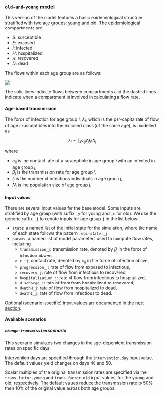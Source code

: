 ### `old-and-young` model

This version of the model features a basic epidemiological structure stratified with two age groups: young and old. The epidemiological compartments are:

- $S$: susceptible
- $E$: exposed
- $I$: infected
- $H$: hospitalized
- $R$: recovered
- $D$: dead

The flows within each age group are as follows:

![](figs/epi-flow-diagram.png)

The solid lines indicate flows between compartments and the dashed lines indicate when a compartment is involved in calculating a flow rate.

#### Age-based transmission

The force of infection for age group $i$, $\lambda_i$, which is the per-capita rate of flow of age $i$ susceptibles into the exposed class (of the same age), is modelled as

$$
\lambda_i = \sum_{j} c_{ij} \beta_j I_j/N_j
$$

where 

- $c_{ij}$ is the contact rate of a susceptible in age group $i$ with an infected in age group $j$,
- $\beta_j$ is the transmission rate for age group $j$,
- $I_j$ is the number of infectious individuals in age group $j$,
- $N_j$ is the population size of age group $j$.

#### Input values

There are several input values for the base model. Some inputs are stratified by age group (with suffix `_y` for young and `_o` for old). We use the generic suffix `_j` to denote inputs for age group `j` in the list below:

- `state`: a named list of the initial state for the simulation, where the name of each state follows the pattern `[epi-state]_j`
- `params`: a named list of model parameters used to compute flow rates, including
  - `transmission_j`: transmission rate, denoted by $\beta_j$ in the force of infection above,
  - `c_ij`: contact rate, denoted by $c_{ij}$ in the force of infection above,
  - `progression_j`: rate of flow from exposed to infectious,
  - `recovery_j`: rate of flow from infectious to recovered,
  - `hospitalization_j`: rate of flow from infectious to hospitalized,
  - `discharge_j`: rate of from from hospitalized to recovered,
  - `deathH_j`: rate of flow from hospitalized to dead,
  - `deathI_j`: rate of flow from infectious to dead.

Optional (scenario-specific) input values are documented in the [next section](#available-scenarios-tagm).

#### Available scenarios {#available-scenarios-tagm}

##### `change-transmission` scenario

This scenario simulates two changes in the age-dependent transmission rates on specific days. 

Intervention days are specified through the `intervention.day` input value. The default values yield changes on days 40 and 50.

Scalar multiples of the original transmission rates are specified via the `trans.factor.young` and `trans.factor.old` input values, for the young and old, respectively. The default values reduce the transmission rate to 50% then 10% of the original value across both age groups.
